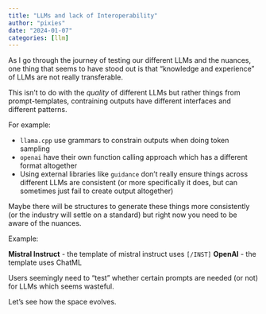 ```yaml
---
title: "LLMs and lack of Interoperability"
author: "pixies"
date: "2024-01-07"
categories: [llm]
---
```


As I go through the journey of testing our different LLMs and the nuances, one thing that seems to have stood out is that "knowledge and experience" of LLMs are not really transferable. 

This isn't to do with the _quality_ of different LLMs but rather things from prompt-templates, contraining outputs have different interfaces and different patterns. 

For example:

* `llama.cpp` use grammars to constrain outputs when doing token sampling
* `openai` have their own function calling approach which has a different format altogether
* Using external libraries like `guidance` don't really ensure things across different LLMs are consistent (or more specifically it does, but can sometimes just fail to create output altogether)

Maybe there will be structures to generate these things more consistently (or the industry will settle on a standard) but right now you need to be aware of the nuances. 

Example:

**Mistral Instruct** - the template of mistral instruct uses `[/INST]`
**OpenAI** - the template uses ChatML

Users seemingly need to "test" whether certain prompts are needed (or not) for LLMs which seems wasteful. 

Let's see how the space evolves.



